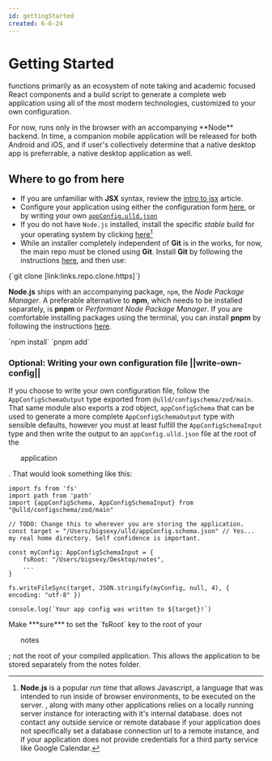 ```yaml
---
id: gettingStarted
created: 6-6-24
---
```



# Getting Started

<LogoAsText /> functions primarily as an ecosystem of note taking and academic focused React components and a build script to generate a complete web application using all of the most modern technologies, customized to your own configuration. 

<Admonition title="Environment" type="info" sidebar>
 For now, <LogoAsText /> runs only in the browser with an accompanying **Node** backend. In time, a companion mobile application will be released for both Android and iOS, and if user's collectively determine that a native desktop app is preferrable, a native desktop application as well.
</Admonition>


## Where to go from here

- If you are unfamiliar with **JSX** syntax, review the [intro to jsx](/docs/user/introToJsx) article.
- Configure your application using either the configuration form [here](/configure), or by writing your own [`appConfig.ulld.json`](#write-own-config)
- If you do not have `Node.js` installed, install the specific _stable_ build for your operating system by clicking [here](https://nodejs.org)[^1]
- While an installer completely independent of **Git** is in the works, for now, the main <LogoAsText /> repo must be cloned using **Git**. Install **Git** by following the instructions [here](https://git-scm.com/book/en/v2/Getting-Started-Installing-Git), and then use:



<CodeBlock>
    {`git clone [link:links.repo.clone.https]`}
</CodeBlock>


**Node.js** ships with an accompanying package, `npm`, the _Node Package Manager_. A preferable alternative to **npm**, which needs to be installed separately, is **pnpm** or _Performant Node Package Manager_. If you are comfortable installing packages using the terminal, you can install **pnpm** by following the instructions [here](https://pnpm.io/installation).


<TabGroup>
    <Tab label="npm">
        `npm install`
    </Tab>
    <Tab label="pnpm">
        `pnpm add`
    </Tab>
</TabGroup>






### **Optional:** Writing your own configuration file ||write-own-config||

If you choose to write your own configuration file, follow the `AppConfigSchemaOutput` type exported from `@ulld/configschema/zod/main`. That same module also exports a zod object, `appConfigSchema` that can be used to generate a more complete `AppConfigSchemaOutput` type with sensible defaults, however you must at least fulfill the `AppConfigSchemaInput` type and then write the output to an `appConfig.ulld.json` file at the root of the <Ul yellow>application</Ul>. That would look something like this:

```tsx /TODO:/
import fs from 'fs'
import path from 'path'
import {appConfigSchema, AppConfigSchemaInput} from "@ulld/configschema/zod/main"

// TODO: Change this to wherever you are storing the application.
const target = "/Users/bigsexy/ulld/appConfig.schema.json" // Yes... my real home directory. Self confidence is important.

const myConfig: AppConfigSchemaInput = {
    fsRoot: "/Users/bigsexy/Desktop/notes",
    ...
}

fs.writeFileSync(target, JSON.stringify(myConfig, null, 4), { encoding: "utf-8" })

console.log(`Your app config was written to ${target}!`)

```

<Hint>
    Make ***sure*** to set the `fsRoot` key to the root of your <Ul yellow>notes</Ul>; not the root of your compiled application. This allows the application to be stored separately from the notes folder.
</Hint>



[^1]: **Node.js** is a popular _run time_ that allows Javascript, a language that was intended to run inside of browser environments, to be executed on the server. <LogoAsText fontSize={13} />, along with many other applications relies on a locally running server instance for interacting with it's internal database. <LogoAsText fontSize={13} /> does not contact any outside service or remote database if your application does not specifically set a database connection url to a remote instance, and if your application does not provide credentials for a third party service like Google Calendar.
